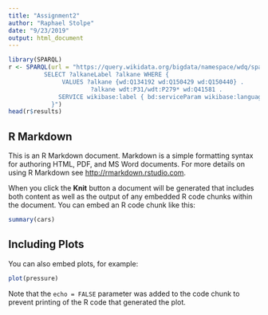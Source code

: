 ```yaml
---
title: "Assignment2"
author: "Raphael Stolpe"
date: "9/23/2019"
output: html_document
---
```


```r

library(SPARQL)
r <- SPARQL(url = "https://query.wikidata.org/bigdata/namespace/wdq/sparql?query={SPARQL}", query = "
          SELECT ?alkaneLabel ?alkane WHERE {
               VALUES ?alkane {wd:Q134192 wd:Q150429 wd:Q150440} .
                       ?alkane wdt:P31/wdt:P279* wd:Q41581 .
              SERVICE wikibase:label { bd:serviceParam wikibase:language '[AUTO_LANGUAGE],en' . }
            }")
head(r$results)
```

## R Markdown

This is an R Markdown document. Markdown is a simple formatting syntax for authoring HTML, PDF, and MS Word documents. For more details on using R Markdown see <http://rmarkdown.rstudio.com>.

When you click the **Knit** button a document will be generated that includes both content as well as the output of any embedded R code chunks within the document. You can embed an R code chunk like this:

```r
summary(cars)
```

## Including Plots

You can also embed plots, for example:

```r
plot(pressure)
```

Note that the `echo = FALSE` parameter was added to the code chunk to prevent printing of the R code that generated the plot.
